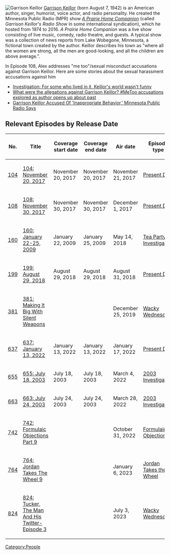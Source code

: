 [[File:Garrison Keillor.jpg|thumb|Garrison Keillor]]
[https://www.garrisonkeillor.com/ Garrison Keillor] (born August 7, 1942) is an American author, singer, humorist, voice actor, and radio personality. He created the Minnesota Public Radio (MPR) show ''[https://www.prairiehome.org A Prairie Home Companion]'' (called ''Garrison Keillor's Radio Show'' in some international syndication), which he hosted from 1974 to 2016. ''A Prairie Home Companion'' was a live show consisting of live music, comedy, radio theatre, and guests.  A typical show was a collection of news reports from Lake Wobegone, Minnesota, a fictional town created by the author.  Keillor describes his town as "where all the women are strong, all the men are good-looking, and all the children are above average.".

In Episode 108, Alex addresses "me too"/sexual misconduct accusations against Garrison Keillor.  Here are some stories about the sexual harassment accusations against him

*[https://www.mprnews.org/story/2018/01/23/keillor-workplace Investigation: For some who lived in it, Keillor's world wasn't funny]
*[https://www.sportskeeda.com/pop-culture/news-what-allegations-garrison-keillor-metoo-accusations-explored-author-opens-past What were the allegations against Garrison Keillor? #MeToo accusations explored as author opens up about past]
*[https://www.npr.org/sections/thetwo-way/2017/11/29/567241644/garrison-keillor-accused-of-inappropriate-behavior-minnesota-public-radio-says Garrison Keillor Accused Of 'Inappropriate Behavior,' Minnesota Public Radio Says]

==Relevant Episodes by Release Date==
{| class="fandom-table"
!No.
!Title
!Coverage
start date
!Coverage
end date
!Air date
!Episode type
|-
|[[104: November 20, 2017|104]]
|[[104: November 20, 2017]]
|November 20, 2017
|November 20, 2017
|November 21, 2017
|[[:Category:Present Day|Present Day]]
|-
|[[108: November 30, 2017|108]]
|[[108: November 30, 2017]]
|November 30, 2017
|November 30, 2017
|December 1, 2017
|[[:Category:Present Day|Present Day]]
|-
|[[160: January 22-25, 2009|160]]
|[[160: January 22-25, 2009]]
|January 22, 2009
|January 25, 2009
|May 14, 2018
|[[:Category:Tea Party Investigation|Tea Party Investigation]]
|-
|[[199: August 29, 2018|199]]
|[[199: August 29, 2018]]
|August 29, 2018
|August 29, 2018
|August 31, 2018
|[[:Category:Present Day|Present Day]]
|-
|[[381: Making It Big With Silent Weapons|381]]
|[[381: Making It Big With Silent Weapons]]
|
|
|December 25, 2019
|[[:Category:Wacky Wednesday|Wacky Wednesday]]
|-
|[[637: January 13, 2022|637]]
|[[637: January 13, 2022]]
|January 13, 2022
|January 13, 2022
|January 17, 2022
|[[:Category:Present Day|Present Day]]
|-
|[[655: July 18, 2003|655]]
|[[655: July 18, 2003]]
|July 18, 2003
|July 18, 2003
|March 4, 2022
|[[:Category:2003 Investigation|2003 Investigation]]
|-
|[[663: July 24, 2003|663]]
|[[663: July 24, 2003]]
|July 24, 2003
|July 24, 2003
|March 28, 2022
|[[:Category:2003 Investigation|2003 Investigation]]
|-
|[[742: Formulaic Objections Part 9|742]]
|[[742: Formulaic Objections Part 9]]
|
|
|October 31, 2022
|[[:Category:Formulaic Objections|Formulaic Objections]]
|-
|[[764: Jordan Takes The Wheel 9|764]]
|[[764: Jordan Takes The Wheel 9]]
|
|
|January 6, 2023
|[[:Category:Jordan Takes the Wheel|Jordan Takes the Wheel]]
|-
|[[824: Tucker, The Man And His Twitter- Episode 3|824]]
|[[824: Tucker, The Man And His Twitter- Episode 3]]
|
|
|July 3, 2023
|[[:Category:Wacky Wednesday|Wacky Wednesday]]
|}

[[Category:People]]
